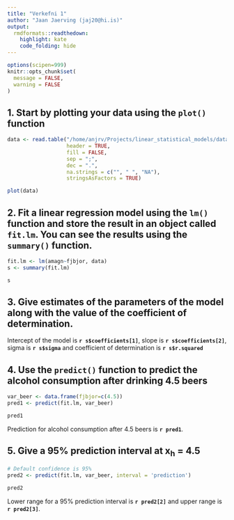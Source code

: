 ```yaml
---
title: "Verkefni 1"
author: "Jaan Jaerving (jaj20@hi.is)"
output:
  rmdformats::readthedown:
    highlight: kate
    code_folding: hide
---
```


```r
options(scipen=999)
knitr::opts_chunk$set(
  message = FALSE,
  warning = FALSE
)
```

## 1. Start by plotting your data using the `plot()` function

```r
data <- read.table("/home/anjrv/Projects/linear_statistical_models/data/bjor.csv", 
                   header = TRUE,
                   fill = FALSE,
                   sep = ";",
                   dec = ".",
                   na.strings = c("", " ", "NA"),
                   stringsAsFactors = TRUE)

plot(data)
```

## 2. Fit a linear regression model using the `lm()` function and store the result in an object called `fit.lm`. You can see the results using the `summary()` function.

```r
fit.lm <- lm(amagn~fjbjor, data)
s <- summary(fit.lm)

s
```

## 3. Give estimates of the parameters of the model along with the value of the coefficient of determination.

Intercept of the model is **`r s$coefficients[1]`**, slope is **`r s$coefficients[2]`**, sigma is **`r s$sigma`** and coefficient of determination is **`r s$r.squared`**

## 4. Use the `predict()` function to predict the alcohol consumption after drinking 4.5 beers

```r
var_beer <- data.frame(fjbjor=c(4.5))
pred1 <- predict(fit.lm, var_beer)

pred1
```

Prediction for alcohol consumption after 4.5 beers is **`r pred1`**.

## 5. Give a 95% prediction interval at x~h~ = 4.5

```r
# Default confidence is 95%
pred2 <- predict(fit.lm, var_beer, interval = 'prediction')

pred2
```

Lower range for a 95% prediction interval is **`r pred2[2]`** and upper range is **`r pred2[3]`**.
